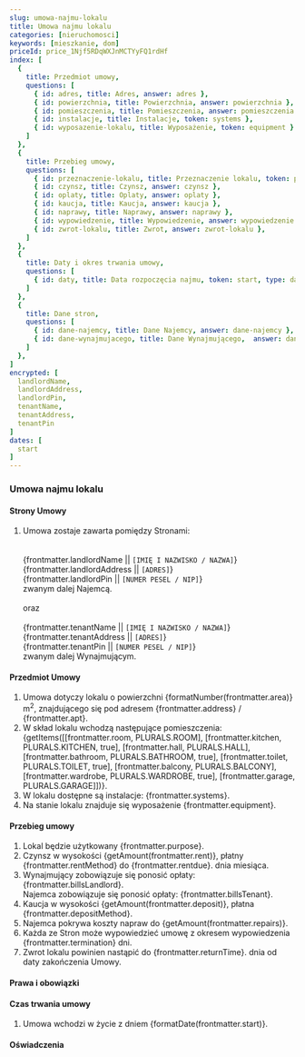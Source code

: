 ```yaml
---
slug: umowa-najmu-lokalu
title: Umowa najmu lokalu
categories: [nieruchomosci]
keywords: [mieszkanie, dom]
priceId: price_1Njf5RDqWXJnMCTYyFQ1rdHf
index: [
  {
    title: Przedmiot umowy, 
    questions: [
      { id: adres, title: Adres, answer: adres }, 
      { id: powierzchnia, title: Powierzchnia, answer: powierzchnia }, 
      { id: pomieszczenia, title: Pomieszczenia, answer: pomieszczenia }, 
      { id: instalacje, title: Instalacje, token: systems }, 
      { id: wyposazenie-lokalu, title: Wyposażenie, token: equipment }
    ]
  },
  {
    title: Przebieg umowy, 
    questions: [
      { id: przeznaczenie-lokalu, title: Przeznaczenie lokalu, token: purpose },
      { id: czynsz, title: Czynsz, answer: czynsz }, 
      { id: oplaty, title: Oplaty, answer: oplaty }, 
      { id: kaucja, title: Kaucja, answer: kaucja },
      { id: naprawy, title: Naprawy, answer: naprawy }, 
      { id: wypowiedzenie, title: Wypowiedzenie, answer: wypowiedzenie }, 
      { id: zwrot-lokalu, title: Zwrot, answer: zwrot-lokalu },      
    ]
  },  
  {
    title: Daty i okres trwania umowy,
    questions: [
      { id: daty, title: Data rozpoczęcia najmu, token: start, type: date },
    ]
  },
  {
    title: Dane stron,
    questions: [
      { id: dane-najemcy, title: Dane Najemcy, answer: dane-najemcy },
      { id: dane-wynajmujacego, title: Dane Wynajmującego,  answer: dane-wynajmujacego },      
    ]
  },
]
encrypted: [
  landlordName,
  landlordAddress,
  landlordPin,
  tenantName,
  tenantAddress,
  tenantPin
]
dates: [
  start
]
---
```


### Umowa najmu lokalu

#### Strony Umowy

1. Umowa zostaje zawarta pomiędzy Stronami:
    <br /><br />    
    {frontmatter.landlordName || `[IMIĘ I NAZWISKO / NAZWA]`}
    <br />
    {frontmatter.landlordAddress || `[ADRES]`}
    <br />
    {frontmatter.landlordPin || `[NUMER PESEL / NIP]`}
    <br />
    zwanym dalej Najemcą.
    <br /><br />
    oraz
    <br /><br />
    {frontmatter.tenantName || `[IMIĘ I NAZWISKO / NAZWA]`}
    <br />
    {frontmatter.tenantAddress || `[ADRES]`}
    <br />
    {frontmatter.tenantPin || `[NUMER PESEL / NIP]`}
    <br />
    zwanym dalej Wynajmującym.

#### Przedmiot Umowy

  1. Umowa dotyczy lokalu o powierzchni {formatNumber(frontmatter.area)} m<sup>2</sup>, znajdującego się pod adresem {frontmatter.address} / {frontmatter.apt}.
  1. W skład lokalu wchodzą następujące pomieszczenia: {getItems([[frontmatter.room, PLURALS.ROOM], [frontmatter.kitchen, PLURALS.KITCHEN, true], [frontmatter.hall, PLURALS.HALL], [frontmatter.bathroom, PLURALS.BATHROOM, true], [frontmatter.toilet, PLURALS.TOILET, true], [frontmatter.balcony, PLURALS.BALCONY], [frontmatter.wardrobe, PLURALS.WARDROBE, true], [frontmatter.garage, PLURALS.GARAGE]])}.
  1. W lokalu dostępne są instalacje: {frontmatter.systems}.
  1. Na stanie lokalu znajduje się wyposażenie {frontmatter.equipment}.

#### Przebieg umowy
   
  1. Lokal będzie użytkowany {frontmatter.purpose}.
  1. Czynsz w wysokości {getAmount(frontmatter.rent)}, płatny {frontmatter.rentMethod} do {frontmatter.rentdue}. dnia miesiąca.      
  1. Wynajmujący zobowiązuje się ponosić opłaty: {frontmatter.billsLandlord}.<br/>
    Najemca zobowiązuje się ponosić opłaty: {frontmatter.billsTenant}.
  1. Kaucja w wysokości {getAmount(frontmatter.deposit)}, płatna {frontmatter.depositMethod}.
  1. Najemca pokrywa koszty napraw do {getAmount(frontmatter.repairs)}.      
  1. Każda ze Stron może wypowiedzieć umowę z okresem wypowiedzenia {frontmatter.termination} dni.
  1. Zwrot lokalu powinien nastąpić do {frontmatter.returnTime}. dnia od daty zakończenia Umowy.

#### Prawa i obowiązki

#### Czas trwania umowy
  1. Umowa wchodzi w życie z dniem {formatDate(frontmatter.start)}.

#### Oświadczenia
